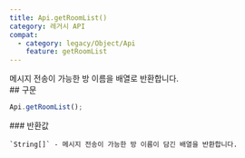 ```yaml
---
title: Api.getRoomList()
category: 레거시 API
compat:
  - category: legacy/Object/Api
    feature: getRoomList
---
```


<Section>
  메시지 전송이 가능한 방 이름을 배열로 반환합니다.
</Section>
<Section>
  ## 구문

  ~~~js
  Api.getRoomList();
  ~~~

  <Section>
    ### 반환값

    `String[]` - 메시지 전송이 가능한 방 이름이 담긴 배열을 반환합니다.
  </Section>
</Section>